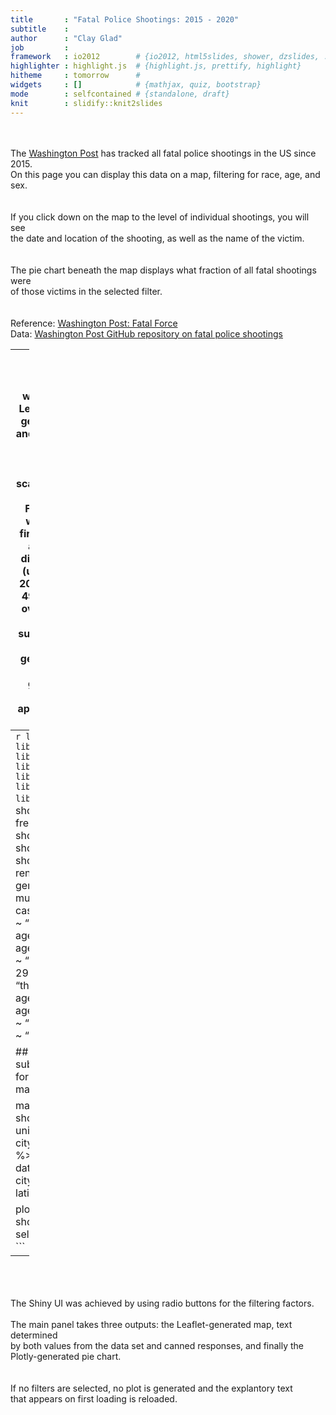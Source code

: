 ```yaml
---
title       : "Fatal Police Shootings: 2015 - 2020"
subtitle    : 
author      : "Clay Glad"
job         : 
framework   : io2012        # {io2012, html5slides, shower, dzslides, ...}
highlighter : highlight.js  # {highlight.js, prettify, highlight}
hitheme     : tomorrow      # 
widgets     : []            # {mathjax, quiz, bootstrap}
mode        : selfcontained # {standalone, draft}
knit        : slidify::knit2slides
---
```


<br>  
The <a href = "https://washingtonpost.com">Washington Post</a> has tracked all 
fatal police shootings in the US since 2015.  
On this page you can display this data on a map, filtering for race, age, and
sex.  
<br>  
If you click down on the map to the level of individual shootings, you will see  
the date and location of the shooting, as well as the name of the victim.  
<br>  
The pie chart beneath the map displays what fraction of all fatal shootings were  
of those victims in the selected filter.  
<br>  
Reference: <a href= "https://www.washingtonpost.com/graphics/investigations/police-shootings-database/">Washington Post: Fatal Force</a>  
Data: <a href = "https://github.com/washingtonpost/data-police-shootings">Washington Post GitHub repository on fatal police shootings</a>

---
<br><br>  
The program is written in Shiny R.  
<br>  
Leaflet was used to generate the maps and Plotly to plot the pie charts.  
The tidyverse, data.table, and scales libraries were also used.  
<br>  
Filtering the data was achieved by first factorizing the ages into seven  
distinct categories (under 13, 13-19, 20-29, 30-39, 40-49, 50-59, 60 and  
over 60). Then the data was twice subsetted: one data set for map generation  
and the other for plot generation. The code for this appears on the next slide.


---
```r
library(tidyverse)
library(data.table)
library(scales)
library(shiny)
library(shinythemes)
library(leaflet)
library(plotly)
```
```r
shootings = fread("fatal-police-shootings-data.csv")
shootings = shootings %>%
        rename(sex = gender) %>%
        mutate(age = case_when(
                age < 13 ~ "kid",
                age > 12 & age < 20 ~ "teen",
                age > 19 & age < 30 ~ "twenties",
                age > 29 & age < 40 ~ "thirties",
                age > 39 & age < 50 ~ "forties",
                age > 49 & age < 60 ~ "fifties",
                age >= 60 ~ "senior"))

## Different subsetted data tables for generating the map and the plot

mapShootings = shootings %>%
        unite("cityState", city:state, sep = ", ") %>%
        select(name, date, age, sex, race, cityState, longitude, 
               latitude)

plotShootings = shootings %>%
        select(age, sex, race)
```

--- 

<br><br>  
The Shiny UI was achieved by using radio buttons for the filtering factors.  
<br> 
The main panel takes three outputs: the Leaflet-generated map, text determined  
by both values from the data set and canned responses, and finally the  
Plotly-generated pie chart.  
<br>  
If no filters are selected, no plot is generated and the explantory text  
that appears on first loading is reloaded.